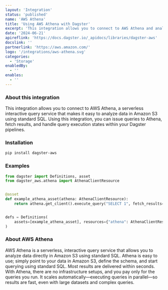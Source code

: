 ```yaml
---
layout: 'Integration'
status: 'published'
name: 'AWS Athena'
title: 'Using AWS Athena with Dagster'
excerpt: 'This integration allows you to connect to AWS Athena and analyze data in Amazon S3 using standard SQL within your Dagster pipelines.'
date: '2024-06-21'
apireflink: 'https://docs.dagster.io/_apidocs/libraries/dagster-aws'
docslink: ''
partnerlink: 'https://aws.amazon.com/'
logo: '/integrations/aws-athena.svg'
categories:
  - 'Storage'
enabledBy:
  - ''
enables:
  - ''
---
```


### About this integration

This integration allows you to connect to AWS Athena, a serverless interactive query service that makes it easy to analyze data in Amazon S3 using standard SQL. Using this integration, you can issue queries to Athena, fetch results, and handle query execution states within your Dagster pipelines.

### Installation

```bash
pip install dagster-aws
```

### Examples

```python
from dagster import Definitions, asset
from dagster_aws.athena import AthenaClientResource


@asset
def example_athena_asset(athena: AthenaClientResource):
    return athena.get_client().execute_query("SELECT 1", fetch_results=True)


defs = Definitions(
    assets=[example_athena_asset], resources={"athena": AthenaClientResource()}
)
```

### About AWS Athena

AWS Athena is a serverless, interactive query service that allows you to analyze data directly in Amazon S3 using standard SQL. Athena is easy to use; simply point to your data in Amazon S3, define the schema, and start querying using standard SQL. Most results are delivered within seconds. With Athena, there are no infrastructure setups, and you pay only for the queries you run. It scales automatically—executing queries in parallel—so results are fast, even with large datasets and complex queries.
